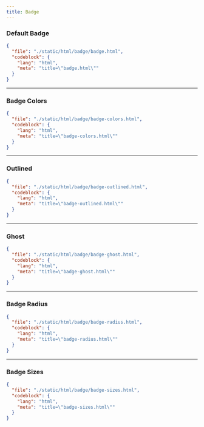 ```yaml
---
title: Badge
---
```


### Default Badge

<ComponentPreview className="flex-col md:flex-row" src="/badge/badge" />

```json doc-gen:file
{
  "file": "./static/html/badge/badge.html",
  "codeblock": {
    "lang": "html",
    "meta": "title=\"badge.html\""
  }
}
```

---

### Badge Colors

<ComponentPreview className="flex-col md:flex-row" src="/badge/badge-colors" />

```json doc-gen:file
{
  "file": "./static/html/badge/badge-colors.html",
  "codeblock": {
    "lang": "html",
    "meta": "title=\"badge-colors.html\""
  }
}
```

---

### Outlined


<ComponentPreview className="flex-col md:flex-row" src="/badge/badge-outlined" />

```json doc-gen:file
{
  "file": "./static/html/badge/badge-outlined.html",
  "codeblock": {
    "lang": "html",
    "meta": "title=\"badge-outlined.html\""
  }
}
```

---

### Ghost

<ComponentPreview className="flex-col md:flex-row" src="/badge/badge-ghost" />

```json doc-gen:file
{
  "file": "./static/html/badge/badge-ghost.html",
  "codeblock": {
    "lang": "html",
    "meta": "title=\"badge-ghost.html\""
  }
}
```

---

### Badge Radius

<ComponentPreview className="flex-col md:flex-row" src="/badge/badge-radius" />

```json doc-gen:file
{
  "file": "./static/html/badge/badge-radius.html",
  "codeblock": {
    "lang": "html",
    "meta": "title=\"badge-radius.html\""
  }
}
```

---

### Badge Sizes

<ComponentPreview className="flex-col md:flex-row" src="/badge/badge-sizes" />

```json doc-gen:file
{
  "file": "./static/html/badge/badge-sizes.html",
  "codeblock": {
    "lang": "html",
    "meta": "title=\"badge-sizes.html\""
  }
}
```